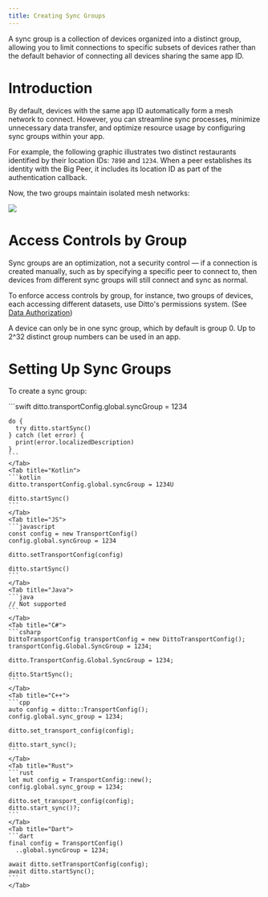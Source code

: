 ```yaml
---
title: Creating Sync Groups
---
```


A sync group is a collection of devices organized into a distinct group, allowing you to limit connections to specific subsets of devices rather than the default behavior of connecting all devices sharing the same app ID.

# Introduction

By default, devices with the same app ID automatically form a mesh network to connect. However, you can streamline sync processes, minimize unnecessary data transfer, and optimize resource usage by configuring sync groups within your app.

For example, the following graphic illustrates two distinct restaurants identified by their location IDs: `7890` and `1234`. When a peer establishes its identity with the Big Peer, it includes its location ID as part of the authentication callback.

Now, the two groups maintain isolated mesh networks:

<Frame>
  <img src="/images/v4.8/image-8.png"/>
</Frame>

# Access Controls by Group

Sync groups are an optimization, not a security control — if a connection is created manually, such as by specifying a specific peer to connect to, then devices from different sync groups will still connect and sync as normal.

To enforce access controls by group, for instance, two groups of devices, each accessing different datasets, use Ditto's permissions system. (See [Data Authorization](<./../../Authentication & Authorization/Data Authorization.md>))

A device can only be in one sync group, which by default is group 0. Up to 2^32 distinct group numbers can be used in an app.

# Setting Up Sync Groups

To create a sync group:

<Tabs>
    <Tab title="Swift">
    ```swift
    ditto.transportConfig.global.syncGroup = 1234

    do {
      try ditto.startSync()
    } catch (let error) {
      print(error.localizedDescription)
    }
    ```
    </Tab>
    <Tab title="Kotlin">
    ```kotlin
    ditto.transportConfig.global.syncGroup = 1234U

    ditto.startSync()
    ```
    </Tab>
    <Tab title="JS">
    ```javascript
    const config = new TransportConfig()
    config.global.syncGroup = 1234

    ditto.setTransportConfig(config)

    ditto.startSync()
    ```
    </Tab>
    <Tab title="Java">
    ```java
    // Not supported
    ```
    </Tab>
    <Tab title="C#">
    ```csharp
    DittoTransportConfig transportConfig = new DittoTransportConfig();
    transportConfig.Global.SyncGroup = 1234;

    ditto.TransportConfig.Global.SyncGroup = 1234;

    ditto.StartSync();
    ```
    </Tab>
    <Tab title="C++">
    ```cpp
    auto config = ditto::TransportConfig();
    config.global.sync_group = 1234;

    ditto.set_transport_config(config);

    ditto.start_sync();
    ```
    </Tab>
    <Tab title="Rust">
    ```rust
    let mut config = TransportConfig::new();
    config.global.sync_group = 1234;

    ditto.set_transport_config(config);
    ditto.start_sync()?;
    ```
    </Tab>
    <Tab title="Dart">
    ```dart
    final config = TransportConfig()
      ..global.syncGroup = 1234;

    await ditto.setTransportConfig(config);
    await ditto.startSync();
    ```
    </Tab>
</Tabs>










